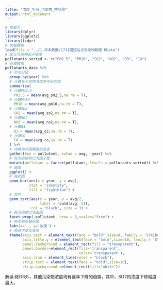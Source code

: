 ```yaml
---
title: "浓度_年份_污染物_柱状图"
output: html_document
---
```


```r
# 加载包
library(dplyr)
library(ggplot2)
library(tidyr)
# 加载数据
load(file = "../1.样本数据/1731国控站点污染物数据.RData")
# 定义污染物因子顺序
pollutants_sorted <- c("PM2.5", "PM10", "SO2", "NO2", "O3", "CO")
# 处理数据
pollutants_data %>%
  # 年份分组
  group_by(year) %>%
  # 计算各污染物浓度各年份均值
  summarise(
  # 计算PM2.5
    PM2.5 = mean(avg_pm2_5,na.rm = T),
  # 计算PM10
    PM10 = mean(avg_pm10,na.rm = T),
  # 计算SO2
    SO2 = mean(avg_so2,na.rm = T),
  # 计算NO2
    NO2 = mean(avg_no2,na.rm = T),
  # 计算O3
    O3 = mean(avg_o3,na.rm = T),
  # 计算CO
    CO = mean(avg_co,na.rm = T)
  ) %>%
  # 转换为热图需要的宽表
  gather(key = pollutant, value = avg, -year) %>%
  # 将污染物转化为因子型
  mutate(pollutant = factor(pollutant, levels = pollutants_sorted)) %>%
  # 画图
  ggplot() +
  # 柱状图
  geom_bar(aes(x = year, y = avg), 
           stat = "identity", 
           fill = "lightblue") +
  # 文字
  geom_text(aes(x = year, y = avg/2,
                label = round(avg, 2)),
            col = "black", size = 3) +
  # 按污染物分块画图
  facet_wrap(~pollutant, nrow = 3,scales="free") +
  # 修改坐标轴标题
  labs(x='', y='浓度') +
  # 修改字体及背景
  theme(axis.text = element_text(face = "bold",size=8, family = 'STXihei'), 
        axis.title.y = element_text(face = "bold",size=10, family = 'STXihei'),
        panel.background = element_rect(fill = "transparent"),
        panel.border=element_rect(fill='transparent', 
                                  color='transparent'),
        axis.line = element_line(color = "black"),
        strip.text = element_text(face = "bold",size=10),
        strip.background =element_rect(fill="white"))
```


解读:除O3外，其他污染物浓度均有逐年下降的趋势，其中，SO2的浓度下降幅度最大。